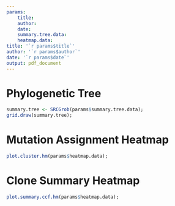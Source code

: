 ```yaml
---
params:
    title:
    author:
    date:
    summary.tree.data:
    heatmap.data:
title: '`r params$title`'
author: '`r params$author`'
date: '`r params$date`'
output: pdf_document
---
```


# Phylogenetic Tree
```r
summary.tree <- SRCGrob(params$summary.tree.data);
grid.draw(summary.tree);
```

# Mutation Assignment Heatmap
```r
plot.cluster.hm(params$heatmap.data);
```

# Clone Summary Heatmap
```r
plot.summary.ccf.hm(params$heatmap.data);
```
